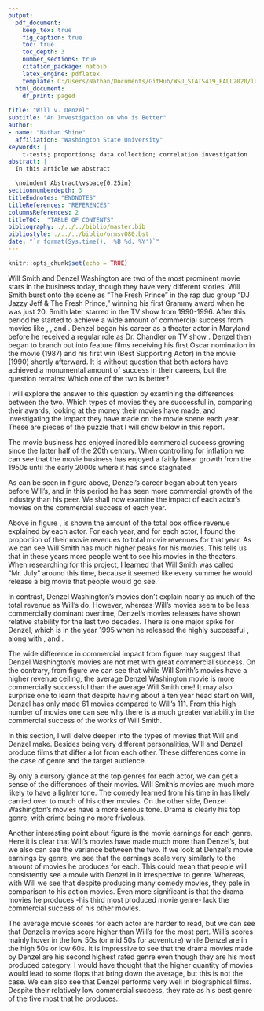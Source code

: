 ```yaml
---
output:
  pdf_document:
    keep_tex: true
    fig_caption: true
    toc: true
    toc_depth: 3 
    number_sections: true
    citation_package: natbib
    latex_engine: pdflatex
    template: C:/Users/Nathan/Documents/GitHub/WSU_STATS419_FALL2020/latex-templates/report.tex
  html_document:
    df_print: paged
    
title: "Will v. Denzel"
subtitle: "An Investigation on who is Better"
author: 
- name: "Nathan Shine"
  affiliation: "Washington State University"
keywords: |
    t-tests; proportions; data collection; correlation investigation
abstract: |
  In this article we abstract

  \noindent Abstract\vspace{0.25in}
sectionnumberdepth: 3
titleEndnotes: "ENDNOTES"
titleReferences: "REFERENCES"
columnsReferences: 2
titleTOC:  "TABLE OF CONTENTS"
bibliography: ./../../biblio/master.bib
bibliostyle: ./../../biblio/ormsv080.bst
date: "`r format(Sys.time(), '%B %d, %Y')`"
---
```




```r
knitr::opts_chunk$set(echo = TRUE)
```

\section{Introduction}
\label{sec:intro}

\begin{quote}
“You’ll never see a U-Haul behind a hearse. … Now, I’ve been blessed to make hundreds of millions of dollars in my life. I can’t take it with me, and neither can you. It’s not how much you have but what you do with what you have.” – Denzel Washington
\end{quote}

Will Smith and Denzel Washington are two of the most prominent movie stars in the business today, though they have very different stories. Will Smith burst onto the scene as "The Fresh Prince" in the rap duo group "DJ Jazzy Jeff & The Fresh Prince," winning his first Grammy award when he was just 20. Smith later starred in the TV show \emph{The Fresh Prince of Bel-Air} from 1990-1996. After this period he started to achieve a wide amount of commercial success from movies like \emph{Bad Boys}, \emph{Independence Day}, and \emph{Men in Black}.
Denzel began his career as a theater actor in Maryland before he received a regular role as Dr. Chandler on TV show \emph{St. Elsewhere}. Denzel then began to branch out into feature films receiving his first Oscar nomination in the movie \emph{Cry Freedom} (1987) and his first win (Best Supporting Actor) in the movie \emph{Glory} (1990) shortly afterward. It is without question that both actors have achieved a monumental amount of success in their careers, but the question remains: Which one of the two is better?

I will explore the answer to this question by examining the differences between the two. Which types of movies they are successful in, comparing their awards, looking at the money their movies have made, and investigating the impact they have made on the movie scene each year. These are pieces of the puzzle that I will show below in this report.

\newpage
\section{Commercial Impact on Industry}
The movie business has enjoyed incredible commercial success growing since the latter half of the 20th century. When controlling for inflation we can see that the movie business has enjoyed a fairly linear growth from the 1950s until the early 2000s where it has since stagnated.

\begin{figure}
  \includegraphics[clip,scale=0.5]{plots/revenue_by_year.png}
  \caption{\textbf{Movie Commercial Growth}}
  \label{fig:yearly-rev}
\end{figure}

As can be seen in figure \ref{fig:yearly-rev} above, Denzel's career began about ten years before Will's, and in this period he has seen more commercial growth of the industry than his peer. We shall now examine the impact of each actor's movies on the commercial success of each year.

\begin{figure}[!ht]
    \begin{subfigure}[h]{0.5\textwidth}
    \centering
    %  trim={<left> <lower> <right> <upper>}
    % https://shantoroy.com/latex/add-subfig-in-latex/
            \includegraphics[clip,scale=0.4]{plots/gross_dist.png}
        \caption{ Movie Revenue Distribution}
        \label{fig:rev-dist-plot}
    \end{subfigure}
    \begin{subfigure}[h]{0.5\textwidth}
    \centering
        \includegraphics[clip,scale=0.4]{plots/total_gross.png}
            \caption{Proportional Movie Revenue}
        \label{fig:prop-gross-plot}
    \end{subfigure}
    \vspace{2.5mm}
    \hrule
    \vspace{2.5mm}
        \caption{\textbf{ Commercial Impact } }
        \label{fig:ce-plot}
\end{figure}

Above in figure \ref{fig:prop-gross-plot}, is shown the amount of the total box office revenue explained by each actor. For each year, and for each actor, I found the proportion of their movie revenues to total movie revenues for that year. As we can see Will Smith has much higher peaks for his movies. This tells us that in these years more people went to see his movies in the theaters. When researching for this project, I learned that Will Smith was called "Mr. July" around this time, because it seemed like every summer he would release a big movie that people would go see.

In contrast, Denzel Washington's movies don't explain nearly as much of the total revenue as Will's do. However, whereas Will's movies seem to be less commercially dominant overtime, Denzel's movies releases have shown relative stability for the last two decades. There is one major spike for Denzel, which is in the year 1995 when he released the highly successful \emph{Crimson Tide}, along with \emph{Virtuosity}, and \emph{Devil in a Blue Dress}.

The wide difference in commercial impact from figure \ref{fig:prop-gross-plot} may suggest that Denzel Washington's movies are not met with great commercial success. On the contrary, from figure \ref{fig:rev-dist-plot} we can see that while Will Smith's movies have a higher revenue ceiling, the average Denzel Washington movie is more commercially successful than the average Will Smith one! It may also surprise one to learn that despite having about a ten year head start on Will, Denzel has only made 61 movies compared to Will's 111. From this high number of movies one can see why there is a much greater variability in the commercial success of the works of Will Smith.

\section{Movies Types}
In this section, I will delve deeper into the types of movies that Will and Denzel make. Besides being very different personalities, Will and Denzel produce films that differ a lot from each other. These differences come in the case of genre and the target audience. 

\begin{figure}[!ht]
  \includegraphics[clip,scale=0.8]{plots/genres.png}
  \caption{\textbf{Movie Genres by Actor}}
  \label{fig:genres}
\end{figure}

By only a cursory glance at the top genres for each actor, we can get a sense of the differences of their movies. Will Smith's movies are much more likely to have a lighter tone. The comedy learned from his time in \emph{The Fresh Prince of Bel-Air} has likely carried over to much of his other movies. On the other side, Denzel Washington's movies have a more serious tone. Drama is clearly his top genre, with crime being no more frivolous. 

Another interesting point about figure \ref{fig:genres} is the movie earnings for each genre. Here it is clear that Will's movies have made much more than Denzel's, but we also can see the variance between the two. If we look at Denzel's movie earnings by genre, we see that the earnings scale very similarly to the amount of movies he produces for each. This could mean that people will consistently see a movie with Denzel in it irrespective to genre. Whereas, with Will we see that despite producing many comedy movies, they pale in comparison to his action movies. Even more significant is that the drama movies he produces -his third most produced movie genre- lack the commercial success of his other movies. 

The average movie scores\footnote{Average score here is the average metacritic rating} for each actor are harder to read, but we can see that Denzel's movies score higher than Will's for the most part. Will's scores mainly hover in the low 50s (or mid 50s for adventure) while Denzel are in the high 50s or low 60s. It is impressive to see that the drama movies made by Denzel are his second highest rated genre even though they are his most produced category. I would have thought that the higher quantity of movies would lead to some flops that bring down the average, but this is not the case. We can also see that Denzel performs very well in biographical films. Despite their relatively low commercial success, they rate as his best genre of the five most that he produces.

<!-- \section{} -->